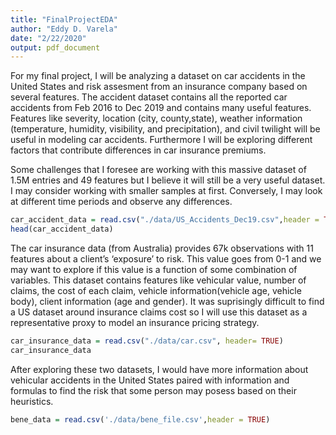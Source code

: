 ```yaml
---
title: "FinalProjectEDA"
author: "Eddy D. Varela"
date: "2/22/2020"
output: pdf_document
---
```


For my final project, I will be analyzing a dataset on car accidents in the United States and risk assesment from an insurance company based on several features. The accident dataset contains all the reported car accidents from Feb 2016 to Dec 2019 and contains many useful features. Features like severity, location (city, county,state), weather information (temperature, humidity, visibility, and precipitation), and civil twilight will be useful in modeling car accidents. Furthermore I will be exploring different factors that contribute differences in car insurance premiums.

Some challenges that I foresee are working with this massive dataset of 1.5M entries and 49 features but I believe it will still be a very useful dataset. I may consider working with smaller samples at first. Conversely, I may look at different time periods and observe any differences.
```r
car_accident_data = read.csv("./data/US_Accidents_Dec19.csv",header = TRUE, nrows = 1000)
head(car_accident_data)

```

The car insurance data (from Australia) provides 67k observations with 11 features about a client's 'exposure' to risk. This value goes from 0-1 and we may want to explore if this value is a function of some combination of variables. This dataset contains features like vehicular value, number of claims, the cost of each claim, vehicle information(vehicle age, vehicle body), client information (age and gender). It was suprisingly difficult to find a US dataset around insurance claims cost so I will use this dataset as a representative proxy to model an insurance pricing strategy.
```r
car_insurance_data = read.csv("./data/car.csv", header= TRUE)
car_insurance_data

```

After exploring these two datasets, I would have more information about vehicular accidents in the United States paired with information and formulas to find the risk that some person may posess based on their heuristics. 


```r
bene_data = read.csv('./data/bene_file.csv',header = TRUE)
```

